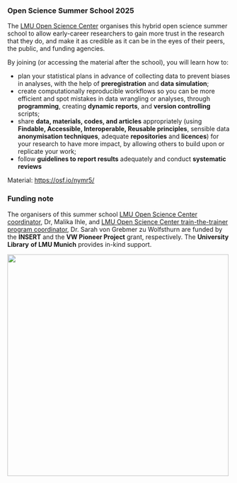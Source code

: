 ### Open Science Summer School 2025

The [LMU Open Science Center](https://www.osc.uni-muenchen.de/index.html) organises this hybrid open science summer school to allow early-career researchers to gain more trust in the research that they do, and make it as credible as it can be in the eyes of their peers, the public, and funding agencies.

By joining (or accessing the material after the school), you will learn how to:

-   plan your statistical plans in advance of collecting data to prevent biases in analyses, with the help of **preregistration** and **data simulation**;
-   create computationally reproducible workflows so you can be more efficient and spot mistakes in data wrangling or analyses, through **programming**, creating **dynamic reports**, and **version controlling** scripts;
-   share **data, materials, codes, and articles** appropriately (using **Findable, Accessible, Interoperable, Reusable principles**, sensible data **anonymisation techniques**, adequate **repositories** and **licences**) for your research to have more impact, by allowing others to build upon or replicate your work;
-   follow **guidelines to report results** adequately and conduct **systematic reviews**

Material: <https://osf.io/nymr5/>

### Funding note

The organisers of this summer school [LMU Open Science Center coordinator](https://www.osc.uni-muenchen.de/about_us/coordinator/index.html), Dr, Malika Ihle, and [LMU Open Science Center train-the-trainer program coordinator](https://www.osc.uni-muenchen.de/members/individual_members/lmu-members/wolfsthurn/index.html), Dr. Sarah von Grebmer zu Wolfsthurn are funded by the **INSERT** and the **VW Pioneer Project** grant, respectively. The **University Library** **of LMU Munich** provides in-kind support.

![](img/OSC-LMU-UB.png){fig-alt="OSC, LMU and UB logos" fig-align="center" width="500"}
